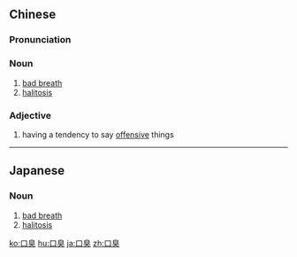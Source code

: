 ==Chinese==
{{zh-forms}}

===Pronunciation===
{{zh-pron
|m=kǒuchòu
|c=hau2 cau3
|cat=n,c:adj
}}

===Noun===
{{zh-noun}}

# [[bad breath]]
# [[halitosis]]

===Adjective===
{{zh-adj}}

# {{lb|zh|Cantonese}} having a tendency to say [[offensive]] things {{attention|zh|please check}}

----

==Japanese==
{{ja-kanjitab|口|臭}}

===Noun===
{{ja-noun|こうしゅう}}

# [[bad breath]]
# [[halitosis]]

[[ko:口臭]]
[[hu:口臭]]
[[ja:口臭]]
[[zh:口臭]]